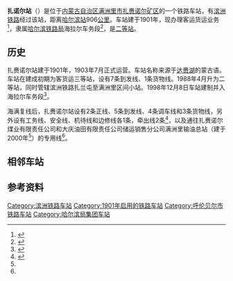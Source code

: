{{noteTA
|1=zh-cn:始发车次; zh-hk:列車班次;
|2=zh-cn:车次; zh-hk:班次;
}}
{{Infobox China railway station 
|车站名称 = 扎赉诺尔站
|车站名称拼音 = 
|other_name = {{lang-ru|Чжалайнор}}<ref>{{cite book|author=Мелихов Г.В.|title=Мелихов Г.В. Белый Харбин: Середина 1920-х.|url=https://www.rp-net.ru/book/publications/melihov/Melihov-Belyy_Harbin.pdf|publisher=Русский путь|year=2003|access-date=2022-06-24|archive-date=2022-04-03|archive-url=https://web.archive.org/web/20220403153757/http://www.rp-net.ru/book/publications/melihov/Melihov-Belyy_Harbin.pdf}}</ref>
|车站代码 = 57854<ref>{{cite book|title=中华人民共和国铁路车站代码（GB/T 10302-2010）|publisher=中国标准出版社|year=2010|isbn=155066140495|ignore-isbn-error=true|pages=46}}</ref>
|电报码 = ZRX
|拼音码 = ZLE
|车站位置 = [[内蒙古自治区|内蒙古自治区]][[满洲里市|满洲里市]][[扎赉诺尔区|扎赉诺尔区]][[第一街道|第一街道]]新开街社区
|归属 = [[哈尔滨铁路局|哈尔滨铁路局]]海拉尔车务段
|车站等级 = [[二等站_(中铁)|二等站]]
|线路 = [[滨洲铁路|滨洲铁路]]
|tracks=11
}}
'''扎{{Zy|赉|-{zh-cn:lài; zh-tw: ㄌㄞˋ; zh-hk:loi6;}-}}诺尔站'''（{{mong|m=ᠳᠠᠯᠠᠢ<br>ᠨᠠᠭᠤᠷ|k=Далай нуур}}）是位于[[内蒙古自治区|内蒙古自治区]][[满洲里市|满洲里市]][[扎赉诺尔矿区|扎赉诺尔矿区]]的一个铁路车站，有[[滨洲铁路|滨洲铁路]]经过该站，距离[[哈尔滨站|哈尔滨站]]906[[公里|公里]]。车站建于1901年，现办理客运货运业务<ref name="95306info">{{cite web|url=http://hyfw.95306.cn/hyinfo/action/FwcszsAction_index?type=1|title=营业站服务信息查询|publisher=中国铁路95306网|access-date=2020-08-13|archive-date=2018-09-14|archive-url=https://web.archive.org/web/20180914133603/http://hyfw.95306.cn/hyinfo/action/FwcszsAction_index?type=1|dead-url=no}}</ref>，隶属[[哈尔滨铁路局|哈尔滨铁路局]]海拉尔车务段<ref>{{cite news|title=海拉尔车务段利用新媒体平台推行“散件快车|url=http://hlj.people.com.cn/n/2014/0904/c349245-22210610.html|work=哈尔滨铁路局|publisher=人民网|date=2014-09-04}}</ref>，是[[二等站_(中铁)|二等站]]。

==历史==
扎赉诺尔站建于1901年，1903年7月正式运营。车站名称来源于[[达赉湖|达赉湖]]的蒙古语。车站在建成初期为客货运三等站，设有7条到发线、1条货物线。1988年4月升为二等站，同时管辖滨洲铁路扎兰屯至满洲里区间小站。1998年12月8日车站建制并入海拉尔车务段<ref name="histo">{{cite book|author=扎赉诺尔区志编纂委员会|title=扎赉诺尔区志|publisher=内蒙古文化出版社|year=2010|isbn=978-7-80675-656-0}}</ref>{{rp|666}}。

海满复线后，扎赉诺尔站设有2条正线、5条到发线、4条调车线和3条货物线，另外设有工务线、安全线、机待线和边修线各1条，牵出线2条<ref>{{cite book|author=满洲里市档案史志局|title=满洲里年鉴2008-2010|publisher=内蒙古出版集团内蒙古文化出版社|year=2013|isbn=978-7-5521-0222-2}}</ref>，以及通往扎赉诺尔煤业有限责任公司和大庆油田有限责任公司储运销售分公司满洲里输油总站（建于2000年<ref name="histo"/>{{rp|666}}）的专用线<ref name="95306info"/>。

==相邻车站==
{{start rail box}}
{{s-inop|[[嵯岗站|嵯岗站]]<br><small>经[[阿尔公站|阿尔公]]、[[湖北乘降所|湖北乘降所]]</small>|{{站|哈尔滨}}方向}}
{{s-line|[[滨洲铁路|滨洲铁路]]<br>← 31km 扎赉诺尔站 6km →}}
{{s-inop|[[扎赉诺尔西站|扎赉诺尔西站]]|{{站|满洲里}}方向}}
{{end box}}

==参考资料==
{{reflist}}

{{滨洲铁路}}

[[Category:滨洲铁路车站|Category:滨洲铁路车站]]
[[Category:1901年启用的铁路车站|Category:1901年启用的铁路车站]]
[[Category:呼伦贝尔市铁路车站|Category:呼伦贝尔市铁路车站]]
[[Category:哈尔滨局集团车站|Category:哈尔滨局集团车站]]